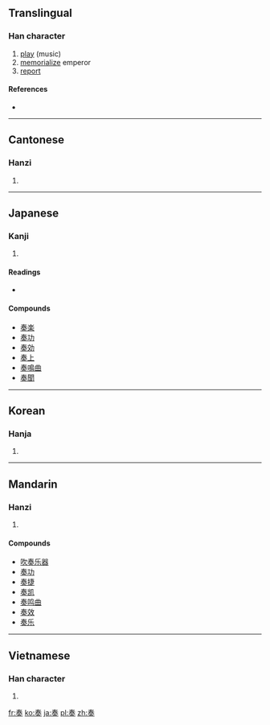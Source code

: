 {{also|秦}}
==Translingual==

===Han character===
{{Han char|rn=37|rad=大|as=06|sn=9|four=5043<sub>0</sub>|canj=手大竹大 (QKHK)}}

# [[play]] (music)
# [[memorialize]] emperor
# [[report]]

====References====
* {{Han ref|kx=0251.150|dkj=05915|dj=0512.140|hdz=10537.010|uh=594F|ud=22863|bh=ABB5|bd=43957}}

----

==Cantonese==

===Hanzi===
{{yue-hanzi|jyut=|y=jau3}}

# {{defn|Cantonese|sort=大06}}

----

==Japanese==

===Kanji===
{{ja-kanji|grade=6|rs=大06}}

# {{defn|Japanese|sort=大06}}

====Readings====
* {{ja-readings|on=[[そう]] (sō)|kun=[[かなでる]] (kanaderu), [[すすめる]] (susumeru)}}

====Compounds====
* [[奏楽]]
* [[奏功]]
* [[奏効]]
* [[奏上]]
* [[奏鳴曲]]
* [[奏聞]]

----

==Korean==

===Hanja===
{{ko-hanja|hangeul=주|rv=ju|mr=chu}}

# {{defn|Korean|sort=大06}}

----

==Mandarin==

===Hanzi===
{{cmn-hanzi|pin=[[zòu]] ([[zou4]])|wg=tsou<sup>4</sup>}}

# {{defn|Mandarin|sort=大06}}

====Compounds====
* [[吹奏乐器]]
* [[奏功]]
* [[奏捷]]
* [[奏凯]]
* [[奏鸣曲]]
* [[奏效]]
* [[奏乐]]

----

==Vietnamese==

===Han character===
{{vi-hantu|[[tấu]], [[táu]], [[tâu]]|rs=大06}}

# {{defn|Vietnamese|sort=大06}}

[[fr:奏]]
[[ko:奏]]
[[ja:奏]]
[[pl:奏]]
[[zh:奏]]
